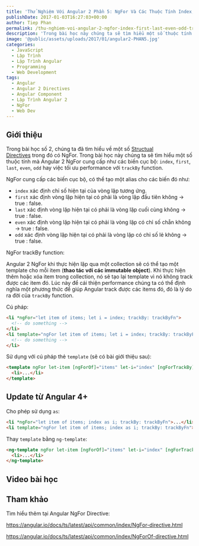 ```yaml
---
title: 'Thử Nghiệm Với Angular 2 Phần 5: NgFor Và Các Thuộc Tính Index, First, Last, Even, Odd, TrackBy'
publishDate: 2017-01-03T16:27:03+00:00
author: Tiep Phan
permalink: /thu-nghiem-voi-angular-2-ngfor-index-first-last-even-odd-trackby/
description: 'Trong bài học này chúng ta sẽ tìm hiểu một số thuộc tính mà Angular 2 NgFor cung cấp như các biến cục bộ: index, first, last, even, odd hay việc tối ưu performance với trackBy function.'
image: '@public/assets/uploads/2017/01/angular2-PHAN5.jpg'
categories:
  - JavaScript
  - Lập Trình
  - Lập Trình Angular
  - Programming
  - Web Development
tags:
  - Angular
  - Angular 2 Directives
  - Angular Component
  - Lập Trình Angular 2
  - NgFor
  - Web Dev
---
```


## Giới thiệu

Trong bài học số 2, chúng ta đã tìm hiểu về một số <a href="/thu-nghiem-voi-angular-2-built-in-directives-ngif-ngfor-ngswitchcase/" target="_blank">Structual Directives</a> trong đó có NgFor. Trong bài học này chúng ta sẽ tìm hiểu một số thuộc tính mà Angular 2 NgFor cung cấp như các biến cục bộ: `index`, `first`, `last`, `even`, `odd` hay việc tối ưu performance với `trackBy` function.


NgFor cung cấp các biến cục bộ, có thể tạo một alias cho các biến đó như:

  * `index` xác định chỉ số hiện tại của vòng lặp tương ứng.
  * `first` xác định vòng lặp hiện tại có phải là vòng lặp đầu tiên không -> true : false.
  * `last` xác định vòng lặp hiện tại có phải là vòng lặp cuối cùng không -> true : false.
  * `even` xác định vòng lặp hiện tại có phải là vòng lặp có chỉ số chẵn không -> true : false.
  * `odd` xác định vòng lặp hiện tại có phải là vòng lặp có chỉ số lẻ không -> true : false.

NgFor trackBy function:

Angular 2 NgFor khi thực hiện lặp qua một collection sẽ có thể tạo một template cho mỗi item (**thao tác với các immutable object**). Khi thực hiện thêm hoặc xóa item trong collection, nó sẽ tạo lại template vì nó không track được các item đó. Lúc này để cái thiện performance chúng ta có thể định nghĩa một phương thức để giúp Angular track được các items đó, đó là lý do ra đời của `trackBy` function.

Cú pháp:

```html
<li *ngFor="let item of items; let i = index; trackBy: trackByFn">
  <!-- do something -->
</li>
<li template="ngFor let item of items; let i = index; trackBy: trackByFn">
  <!-- do something -->
</li>
```

Sử dụng với cú pháp thẻ `template` (sẽ có bài giới thiệu sau):

```html
<template ngFor let-item [ngForOf]="items" let-i="index" [ngForTrackBy]="trackByFn">
  <li>...</li>
</template>
```

## Update từ Angular 4+

Cho phép sử dụng `as`:

```html
<li *ngFor="let item of items; index as i; trackBy: trackByFn">...</li>
<li template="ngFor let item of items; index as i; trackBy: trackByFn">...</li>
```

Thay `template` bằng `ng-template`:

```html
<ng-template ngFor let-item [ngForOf]="items" let-i="index" [ngForTrackBy]="trackByFn">
  <li>...</li>
</ng-template>
```

## Video bài học

<Youtube id="5df6zJhycGs" />


## Tham khảo

Tìm hiểu thêm tại Angular NgFor Directive:

<a href="https://angular.io/docs/ts/latest/api/common/index/NgFor-directive.html" target="_blank">https://angular.io/docs/ts/latest/api/common/index/NgFor-directive.html</a>

<a href="https://angular.io/docs/ts/latest/api/common/index/NgForOf-directive.html" target="_blank">https://angular.io/docs/ts/latest/api/common/index/NgForOf-directive.html</a>
